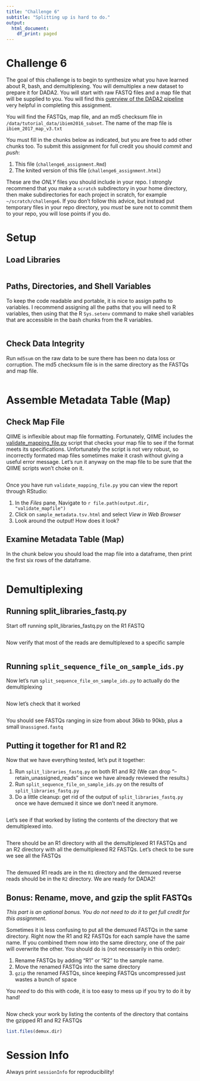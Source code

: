```yaml
---
title: "Challenge 6"
subtitle: "Splitting up is hard to do."
output:
  html_document:
    df_print: paged
---
```


# Challenge 6
The goal of this challenge is to begin to synthesize what you have learned about R, bash, and demultiplexing.  You will demultiplex a new dataset to prepare it for DADA2.  You will start with raw FASTQ files and a map file that will be supplied to you.  You will find this [overview of the DADA2 pipeline](https://github.com/ibiem-2019/ibiem_2019_material/blob/master/content/lessons/dada2_pipeline_toc.md) very helpful in completing this assignment.

You will find the FASTQs, map file, and an md5 checksum file in `/data/tutorial_data/ibiem2016_subset`.  The name of the map file is `ibiem_2017_map_v3.txt`

You must fill in the chunks below as indicated, but you are free to add other chunks too.  To submit this assignment for full credit you should *commit* and *push*:

1. This file (`challenge6_assignment.Rmd`)
2. The knited version of this file (`challenge6_assignment.html`)

These are the *ONLY* files you should include in your repo.  I strongly recommend that you make a `scratch` subdirectory in your home directory, then make subdirectories for each project in scratch, for example `~/scratch/challenge6`.  If you don't follow this advice, but instead put temporary files in your repo directory, you *must* be sure not to commit them to your repo, you will lose points if you do.



# Setup
## Load Libraries
```r

```

## Paths, Directories, and Shell Variables
To keep the code readable and portable, it is nice to assign paths to variables.  I recommend assigning all the paths that you will need to R variables, then using that the R `Sys.setenv` command to make shell variables that are accessible in the bash chunks from the R variables.

```r

```

## Check Data Integrity
Run `md5sum` on the raw data to be sure there has been no data loss or corruption.  The md5 checksum file is in the same directory as the FASTQs and map file.
```bash

```


# Assemble Metadata Table (Map)

## Check  Map File
QIIME is inflexible about map file formatting.  Fortunately, QIIME includes the 
[validate_mapping_file.py](http://qiime.org/scripts/validate_mapping_file.html)
script that checks your map file to see if the format meets its specifications.  Unfortunately the script is not very robust, so incorrectly formated map files sometimes make it crash without giving a useful error message.  Let's run it anyway on the map file to be sure that the QIIME scripts won't choke on it.

```bash

```
Once you have run `validate_mapping_file.py` you can view the report through RStudio:

  1. In the *Files* pane, Navigate to `r file.path(output.dir, "validate_mapfile")`
  2. Click on `sample_metadata.tsv.html` and select *View in Web Browser*
  3. Look around the output! How does it look?

## Examine Metadata Table (Map)
In the chunk below you should load the map file into a dataframe, then print the first six rows of the dataframe.
```r

```



# Demultiplexing

## Running split_libraries_fastq.py
Start off running split_libraries_fastq.py on the R1 FASTQ
```bash

```

Now verify that most of the reads are demultiplexed to a specific sample
```bash

```



## Running `split_sequence_file_on_sample_ids.py`
Now let's run `split_sequence_file_on_sample_ids.py` to actually do the demultiplexing

```bash

```

Now let's check that it worked
```bash

```
You should see FASTQs ranging in size from about 36kb to 90kb, plus a small `Unassigned.fastq`

## Putting it together for R1 and R2
Now that we have everything tested, let's put it together:

1. Run `split_libraries_fastq.py` on both R1 and R2 (We can drop "--retain_unassigned_reads" since we have already reviewed the results.)
2. Run `split_sequence_file_on_sample_ids.py` on the results of `split_libraries_fastq.py`
3. Do a little cleanup: get rid of the output of `split_libraries_fastq.py` once we have demuxed it since we don't need it anymore.
```bash

```

Let's see if that worked by listing the contents of the directory that we demultiplexed into.
```bash

```

There should be an R1 directory with all the demultiplexed R1 FASTQs and an R2 directory with all the demultiplexed R2 FASTQs.  Let's check to be sure we see all the FASTQs

```bash

```

The demuxed R1 reads are in the `R1` directory and the demuxed reverse reads should be in the `R2` directory.  We are ready for DADA2!


## Bonus: Rename, move, and gzip the split FASTQs
*This part is an optional bonus.  You do not need to do it to get full credit for this assignment.*

Sometimes it is less confusing to put all the demuxed FASTQs in the same directory.  Right now the R1 and R2 FASTQs for each sample have the same name.  If you combined them now into the same directory, one of the pair will overwrite the other.  You should do is (not necessarily in this order):

1. Rename FASTQs by adding "R1" or "R2" to the sample name. 
2. Move the renamed FASTQs into the same directory
3. `gzip` the renamed FASTQs, since keeping FASTQs uncompressed just wastes a bunch of space

You *need* to do this with code, it is too easy to mess up if you try to do it by hand!
```r

```

Now check your work by listing the contents of the directory that contains the gzipped R1 and R2 FASTQs
```r
list.files(demux.dir)
```


# Session Info
Always print `sessionInfo` for reproducibility!
```r

```
